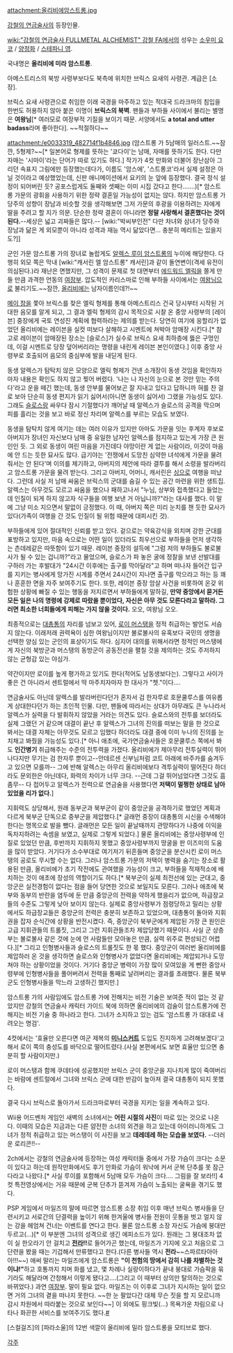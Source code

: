 attachment:올리비에암스트롱.jpg

[[강철의 연금술사]]의 등장인물. 

[[wiki:"강철의 연금술사 FULLMETAL ALCHEMIST" 강철 FA]]에서의 성우는 [[소우미 요코]] / [[양정화(성우)|양정화]] / [[스테파니 영]]. 

국내명은 '''올리비에 미라 암스트롱'''.

아메스트리스의 북방 사령부보다도 북측에 위치한 브릭스 요새의 사령관. 계급은 [소장].

브릭스 요새 사령관으로 취임한 이래 국경을 마주하고 있는 적대국 드라크마의 침입을 한번도 허용하지 않아 붙은 이명이 '''브릭스의 북벽'''. 팬들과 부하들 사이에서 불리는 별명은 '''여왕님'''[* 여러모로 여장부적 기질을 보이기 때문. 서양에서도 '''a total and utter badass'''라며 좋아한다]. ~~적절하다~~

attachment:/e0033319_482714f1b4846.jpg
(암스트롱 가 5남매의 일러스트.~~잠깐, 5형제?~~[* 일본어로 형제를 뜻하는 '쿄다이'는 남매, 자매를 뜻하기도 한다. 다만 자매는 '시마이'라는 단어가 따로 있기도 하다.] 작가가 4컷 만화와 더불어 장난삼아 그리던 속표지 그림에만 등장했는데다가, 이름도 '암스에', '스트롱코'라서 실제 설정은 아닐 것이라고 예상했었는데, 신판 애니메이션에서 요키의 눈 앞에 등장했다. 결국 정식 설정이 되어버린 듯? 공포스럽게도 둘째와 셋째는 이미 시집 갔다고 한다…….)[* 암스트롱 가문의 광휘을 사용하기 위한 정략 결혼일 가능성이 없지는 않다. 하지만 암스트롱 가 당주의 성향이 장남과 비슷할 것을 생각해보면 그저 가문의 후광을 이용하려는 자에게 딸을 주려고 할 지가 의문. 단순한 정략 결혼이 아니라면 '''정말 사랑해서 결혼했다는 것이 된다.'''--세상은 넓고 괴짜들은 많다.-- [wiki:"박씨부인전" 다만 차녀와 삼녀가 당주와 장남과 닮은 게 외모뿐이 아니라 성격과 재능 역시 닮았다면... 충분히 메리트는 있을지도?]]

군인 가문 암스트롱 가의 장녀로 놀랍게도 [[알렉스 루이 암스트롱]]의 누이에 해당한다. 다행히 외모 쪽은 막내 [wiki:"캐서린 엘 암스트롱" 캐서린]과 같이 돌연변이(격세 유전이 의심된다.)라 재난은 면했지만, 그 성격이 문제로 첫 대면부터 [[에드워드 엘릭]]을 쫄게 만들 만큼 과격한 언동의 [[여장부]]. 압도적인 카리스마로 인해 부하들 사이에서는 [[여왕]]님으로 불리기도.~~잠깐, [[올리비에]]는 남자이름인데?!~~

[[메이 창]]을 쫓아 브릭스를 찾은 엘릭 형제를 통해 아메스트리스 건국 당시부터 시작된 거대한 음모를 알게 되고, 그 결과 엘릭 형제의 감시 목적으로 시찰 온 중앙 사령부의 [레이븐] 중장에게 국토 연성진 계획에 협력하라는 제의를 받는다. 당연히 여기에 응할리가 없었던 올리비에는 레이븐을 실컷 떠보다 살해하고 시멘트에 쳐박아 암매장 시킨다.[* 참고로 레이븐이 암매장된 장소는 [슬로스]가 실수로 브릭스 요새 최하층에 뜷은 구멍인데, 이걸 시멘트로 당장 덮어버리라는 명령을 내린게 레이븐 본인이였다.] 이후 중앙 사령부로 호출되어 음모의 중심부에 발을 내딛게 된다.

동생 알렉스가 탐탁치 않은 모양으로 엘릭 형제가 건넨 소개장이 동생 것임을 확인하자마자 내용은 확인도 하지 않고 찢어 버렸다. '나는 나 자신의 눈으로 본 것만 믿는 주의다'라고 운을 떼긴 했는데, 동생 안부를 물어보곤 잘 지내고 있다고 답하니까 혀를 찬 걸로 보아 단순히 동생 편지가 읽기 싫어서(아니면 동생이 싫어서) 그랬을 가능성도 있다. 그래도 [[슬로스]]랑 싸우다 잠시 기절했다가 깨어날 때 알렉스가 슬로스의 공격을 막으며 피를 흘리는 것을 보고 바로 정신 차리며 알렉스를 부르는 모습도 보였다.

동생을 탐탁치 않게 여기는 데는 여러 이유가 있지만 아마도 가문을 잇는 후계자 후보로 아버지가 장녀인 자신보다 남매 중 유일한 남자인 알렉스를 점지하고 있는게 가장 큰 원인인 듯. 그 외로 동생이 여린 마음을 가진데다 야망이란 게 없는 사람이라, 이것이 마음에 안 드는 듯한 묘사도 많다. 급기야는 '전쟁에서 도망친 심약한 녀석에게 가문을 물려줘서는 안 된다'며 이의를 제기하고, 아버지의 제안에 따라 결투를 해서 소령을 발라버리고 암스트롱 가문을 물려 받는다. 그리고 아버지, 어머니, 캐서린은 [[싱]]으로 여행을 떠났다. 그런데 사실 저 남매 싸움은 브릭스의 군대를 숨길 수 있는 공간 마련을 위한 생트집. 알렉스는 아무것도 모르고 싸움을 했으나 패하고나서 "누님, 상부와 접촉했다고 들었는데 인질이 되게 하지 않고자 식구들을 여행 보낸 거 아닙니까?"라는 대사를 했다. 이 말에 그냥 미소 지으면서 말없이 긍정했다. 이 때, 아버지 쪽은 미리 눈치를 챈 듯한 묘사가 있다(가족이 여행을 간 것도 인질이 될 위험 때문에 대피시킨 것).

부하들에게 있어 절대적인 신뢰를 받고 있다. 겉으로는 약육강식을 외치며 강한 군대를 표방하고 있지만, 마음 속으로는 어떤 일이 있더라도 최우선으로 부하들을 먼저 생각하는 츤데레같은 따뜻함이 있기 때문. 레이븐 중장의 설득에 "그럼 저의 부하들도 불로불사가 될 수 있는 겁니까?"라고 물었으며, 슬로스가 파 놓은 굴에 정찰을 보낸 선발대를 구하러 가는 후발대가 "24시간 이후에는 출구를 막아달라"고 하며 떠나자 들어간 입구를 지키는 병사에게 망가진 시계를 주면서 24시간이 지나면 출구를 막으라고 하는 등 꽤나 훈훈한 면을 자주 보여주기도 한다. 또한, 레이븐 중장 암살 사건을 비롯하여 온갖 위험한 상황에 빠질 수 있는 행동을 저지르면서 부하들에게 말하길, '''만약 중앙에서 묻거든 모든 일은 나의 명령에 강제로 따랐을 뿐이었다, 자신은 아무 것도 모른다라고 말하라. 그러면 최소한 너희들에게 피해는 가지 않을 것이다.''' 오오, 여왕님 오오. 

최종적으로는 [[대총통]]의 자리를 넘보고 있어, [[로이 머스탱]]을 정적 취급하는 발언도 서슴지 않는다. 이래저래 권력욕이 심한 여왕님이지만 불로불사의 유혹보다 국민의 생명을 선택한 양심 있는 군인의 표상이기도 하다. 심지어 대의를 위해서라면 정적인 머스탱에게 자신의 북방군과 머스탱의 동방군이 공동전선을 펼칠 것을 제의하는 것도 주저하지 않는 균형감 있는 야심가.

약간이지만 로이를 높게 평가하고 있기도 한다(적어도 남동생보다는). 그렇다고 사이가 좋은 건 아니라서 센트럴에서 딱 마주치자마자 한 대사가 "쳇."이다….

연금술사도 아닌데 알렉스를 발라버린다던가 혼자서 검 한자루로 호문쿨루스를 여유롭게 상대한다던가 하는 초인적 인물. 다만, 팬들에 따라서는 상대가 아무래도 큰 누나라서 알렉스가 실력을 다 발휘하지 않았을 거라는 의견도 있다. 슬로스와의 전투를 보더라도 실제 그랬던 거 같으며 대결이 끝난 후 알렉스가 그녀의 진의를 떠보는 말을 한 것으로 봐서는 대결 자체는 아무것도 모르고 임했다 하더라도 대결 중에 이미 누나의 진의를 눈치채고 봐줬을 가능성도 있다.[* 아니 애초에, 국가연금술사들은 호문쿨루스 쪽에서 봐도 '''인간병기''' 취급해주는 수준의 전투력을 가졌다. 올리비에가 제아무리 전투실력이 뛰어나다지만 무기는 검 한자루 뿐이고--안데르센 신부님처럼 코트 아래에 바주카를 숨겨두고 있으면 모를까-- 그에 반해 알렉스는 아무리 올리비에보다 격투실력이 떨어진다 하더라도 문외한은 아닌데다, 화력의 차이가 너무 크다. --근데 그걸 뛰어넘었다면 그것도 흠좀무-- 다 접어두고 알렉스가 전력으로 연금술을 사용했다면 '''저택이 멀쩡한 상태로 남아 있었을 리가 없다.''']

지휘력도 상당해서, 원래 동부군과 북부군이 같이 중앙군을 공격하기로 했었던 계획과 다르게 북부군 단독으로 중부군을 제압했다.[* 글래먼 중장이 대총통의 시신을 수색해야 한다는 명목으로 발을 뺐다. 글래먼은 모든 일이 끝날때까지 관망하다가 나중에 이익을 독차지하려는 속셈을 보였고, 실제로 그렇게 되었다.] 물론 올리비에는 중앙사령부에 인질로 있었던 만큼, 후반까지 지휘하지 못했고 중앙사령부까지 땅굴을 판 이즈미의 도움을 많이 받았다. 거기다가 소수부대로 여기저기 뒤흔들며 중앙군을 분산시킨 로이 머스탱의 공로도 무시할 수는 없다. 그러나 암스트롱 가문의 저택이 병력을 숨기는 장소로 활용된 만큼, 올리비에가 초기 작전에도 관여했을 가능성이 크고, 부하들을 적재적소에 배치하는 것이 애초에 장성의 역할이기도 하다.[* 북부군이 실제 최전선에 있는 군대고, 중앙군은 실전경험이 없다는 점을 들어 당연한 것으로 보일지도 모른다. 그러나 애초에 북부와 동부의 반란을 염두에 둔 만큼 중앙군의 전력을 약하게 했을리가 없으며, 하급장교들의 수준도 그렇게 낮아 보이지 않는다. 실제로 중앙사령부가 점령당하고 밀리는 상황에서도 하급장교들은 중앙군의 전력은 충분히 보존하고 있었으며, 대총통이 돌아와 지휘권을 잡자 순식간에 상황을 반전시켰다. 즉, 중앙군이 북부군에게 제압된 가장 큰 원인은 고급 지휘관들의 트롤짓, 그리고 그런 지휘관들조차 제압당했기 때문이다. 사실 군 상층부는 불로불사 같은 것에 눈에 먼 사람들만 모아놓은 만큼, 실력 위주로 편성되긴 어렵다.][* 그리고 인형병사들과 슬로스의 트롤짓도 한 몫 했다. 중앙군이 여러번 올리비에를 제압하러 온 것을 생각하면 슬로스와 인형병사가 없었다면 올리비에는 제압되거나 도망쳐야 하는 상황이었을 것이다. 거기다 중앙군 병력이 가장 많이 모여있을 게 뻔한 중앙사령부에 인형병사들을 풀어버려서 전력을 통째로 날려버리는 결과를 초래했다. 물론 북부군도 인형병사들을 막느라 고생하긴 했지만.]

암스트롱 가의 사람임에도 암스트롱 가에 전해지는 비전 기술은 보여준 적이 없는 것 같았지만 강철의 연금술사 캐릭터 가이드 북에 의하면 올리비에의 검술이 암스트롱가에 전해지는 비전 기술 중 하나라고 한다. 그녀가 소지하고 있는 검도 '암스트롱 가 대대로 내려오는 명검'.

4컷에서는 '효율만 오른다면 여군 제복의 '''[[미니스커트]]''' 도입도 진지하게 고려해보겠다'고 해서 로이 쪽의 충성도를 바닥으로 떨어트렸다.(사실 본편에서도 보면 효율만 있으면 충분히 할 사람이지만.)

로이 머스탱과 함께 쿠데타에 성공했지만 브릭스 군이 중앙군을 지나치게 많이 죽여버리는 바람에 센트럴에서 그녀와 브릭스 군에 대한 반감이 높아져 결국 대총통이 되지 못했다. 

결국 다시 브릭스로 돌아가서 드라크마로부터 국경을 지키는 일을 계속하고 있다.

Wii용 어드벤처 게임인 새벽의 소녀에서는 '''어린 시절의 사진'''이 따로 있는 것으로 나온다. 이때의 모습은 지금과는 다른 얌전한 소녀의 외견을 하고 있는데 아이러니하게도 그녀가 정적 취급하고 있는 머스탱이 이 사진을 보고 '''데레데레 하는 모습을 보였다.''' --더러운 로리콘!!--

2ch에서는 강철의 연금술사에 등장하는 여성 캐릭터들 중에서 가장 가슴이 크다는 소문이 있다고 하는데 원작만화에서도 후기 만화로 가슴이 워낙에 커서 군복 단추를 못 잠근다라고 나왔다.[* 사실 루이를 포함해서 5남매 모두 가슴이 크다.... 그림을 잘 보라!!]
4컷 특전영상에서는 거유 때문에 군복 단추가 뜯겨져 가슴이 노출되는 굴욕을 겪기도 했다.

PSP 게임에서 마일즈의 말에 따르면 암스트롱 소장 취임 이후 매년 브릭스 병사들을 단련시키고 서로간의 단결력을 높이기 위해 한겨울에 병사들 전원이 웃통을 벗고 얼지 않는 강을 헤엄쳐 건너는 이벤트를 연다고 한다. 물론 암스트롱 소장 자신도 가슴에 붕대만 두르고(…)[* 이 부분엔 그녀의 성격으로 생긴 에피소드가 있다. 원래는 그 붕대조차 없이 실 한오라기 안 걸치고 '''[[전라]]!!'''로 들어가곤 했는데, 마일즈가 기지에 오고 처음으로 그 단련을 봤을 때는 기겁해서 만류했다고 한다.(다른 병사들 역시 '''전라'''~~스파르타아아아!!!~~) 애써 말리는 마일즈에게 암스트롱은 '''"이 천험의 땅에서 감히 나를 차별하는 것이냐!"'''하고 호통까지 치며 화를 냈고, 몇 차례나 실랑이하다가 끝내 붕대로 가슴팍을 묶기라도 해달라며 간청해서 이렇게 됐다고….(그리고 이 때부터 상의만 탈의하는 것으로 바뀌었다.) 과연 [[여장부]]. 말이 필요 없다. 마일즈는 이 이후로 그녀가 지시하는 일이 없으면 거의 그녀의 곁을 떠나지 못한다. ~~한 눈 팔았다간 대체 무슨 짓을 할 지 모르니까 감시 차원에서 따라붙는 것으로 보인다~~] 이 외에도  핑크빛(…) 목욕가운 차림으로 나타나 화끈한 서비스를 보여주기도 했다.[http://republika.pl/blog_gj_469588/808418/tr/27c9040867ccd505b1351dfe.jpg #]

[스컬걸즈]의 [파라소울]의 12번 색깔이 올리비에 밀라 암스트롱을 모티브로 했다.

[[각주]]
